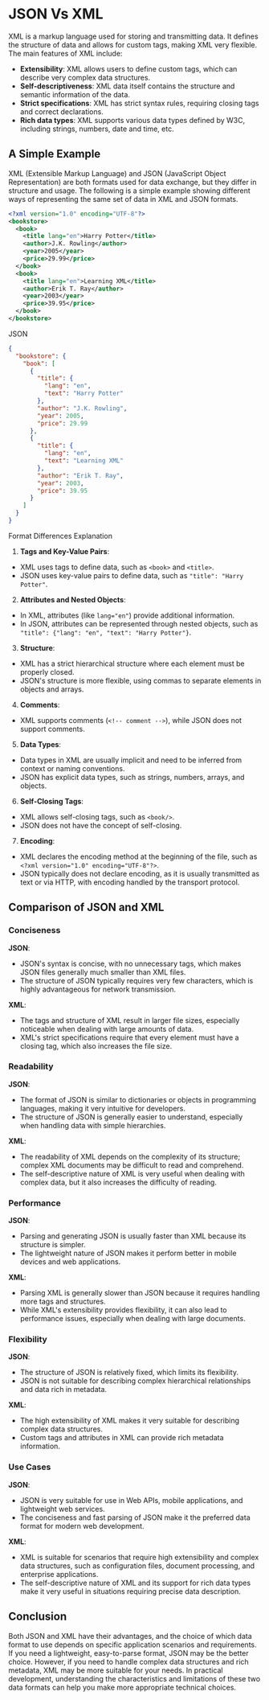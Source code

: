 # JSON Vs XML

XML is a markup language used for storing and transmitting data. It defines the structure of data and allows for custom tags, making XML very flexible. The main features of XML include:

- **Extensibility**: XML allows users to define custom tags, which can describe very complex data structures.
- **Self-descriptiveness**: XML data itself contains the structure and semantic information of the data.
- **Strict specifications**: XML has strict syntax rules, requiring closing tags and correct declarations.
- **Rich data types**: XML supports various data types defined by W3C, including strings, numbers, date and time, etc.

## A Simple Example

XML (Extensible Markup Language) and JSON (JavaScript Object Representation) are both formats used for data exchange, but they differ in structure and usage. The following is a simple example showing different ways of representing the same set of data in XML and JSON formats.


```xml
<?xml version="1.0" encoding="UTF-8"?>
<bookstore>
  <book>
    <title lang="en">Harry Potter</title>
    <author>J.K. Rowling</author>
    <year>2005</year>
    <price>29.99</price>
  </book>
  <book>
    <title lang="en">Learning XML</title>
    <author>Erik T. Ray</author>
    <year>2003</year>
    <price>39.95</price>
  </book>
</bookstore>
```

JSON

```json
{
  "bookstore": {
    "book": [
      {
        "title": {
          "lang": "en",
          "text": "Harry Potter"
        },
        "author": "J.K. Rowling",
        "year": 2005,
        "price": 29.99
      },
      {
        "title": {
          "lang": "en",
          "text": "Learning XML"
        },
        "author": "Erik T. Ray",
        "year": 2003,
        "price": 39.95
      }
    ]
  }
}
```

Format Differences Explanation

1. **Tags and Key-Value Pairs**:
- XML uses tags to define data, such as `<book>` and `<title>`.
- JSON uses key-value pairs to define data, such as `"title": "Harry Potter"`.

2. **Attributes and Nested Objects**:
- In XML, attributes (like `lang="en"`) provide additional information.
- In JSON, attributes can be represented through nested objects, such as `"title": {"lang": "en", "text": "Harry Potter"}`.

3. **Structure**:
- XML has a strict hierarchical structure where each element must be properly closed.
- JSON's structure is more flexible, using commas to separate elements in objects and arrays.

4. **Comments**:
- XML supports comments (`<!-- comment -->`), while JSON does not support comments.

5. **Data Types**:
- Data types in XML are usually implicit and need to be inferred from context or naming conventions.
- JSON has explicit data types, such as strings, numbers, arrays, and objects.

6. **Self-Closing Tags**:
- XML allows self-closing tags, such as `<book/>`.
- JSON does not have the concept of self-closing.

7. **Encoding**:
- XML declares the encoding method at the beginning of the file, such as `<?xml version="1.0" encoding="UTF-8"?>`.
- JSON typically does not declare encoding, as it is usually transmitted as text or via HTTP, with encoding handled by the transport protocol.

## Comparison of JSON and XML

### Conciseness

**JSON**:
- JSON's syntax is concise, with no unnecessary tags, which makes JSON files generally much smaller than XML files.
- The structure of JSON typically requires very few characters, which is highly advantageous for network transmission.

**XML**:
- The tags and structure of XML result in larger file sizes, especially noticeable when dealing with large amounts of data.
- XML's strict specifications require that every element must have a closing tag, which also increases the file size.

### Readability

**JSON**:
- The format of JSON is similar to dictionaries or objects in programming languages, making it very intuitive for developers.
- The structure of JSON is generally easier to understand, especially when handling data with simple hierarchies.

**XML**:
- The readability of XML depends on the complexity of its structure; complex XML documents may be difficult to read and comprehend.
- The self-descriptive nature of XML is very useful when dealing with complex data, but it also increases the difficulty of reading.

### Performance

**JSON**:
- Parsing and generating JSON is usually faster than XML because its structure is simpler.
- The lightweight nature of JSON makes it perform better in mobile devices and web applications.

**XML**:
- Parsing XML is generally slower than JSON because it requires handling more tags and structures.
- While XML's extensibility provides flexibility, it can also lead to performance issues, especially when dealing with large documents.

### Flexibility

**JSON**:
- The structure of JSON is relatively fixed, which limits its flexibility.
- JSON is not suitable for describing complex hierarchical relationships and data rich in metadata.

**XML**:
- The high extensibility of XML makes it very suitable for describing complex data structures.
- Custom tags and attributes in XML can provide rich metadata information.

### Use Cases

**JSON**:
- JSON is very suitable for use in Web APIs, mobile applications, and lightweight web services.
- The conciseness and fast parsing of JSON make it the preferred data format for modern web development.

**XML**:
- XML is suitable for scenarios that require high extensibility and complex data structures, such as configuration files, document processing, and enterprise applications.
- The self-descriptive nature of XML and its support for rich data types make it very useful in situations requiring precise data description.

## Conclusion

Both JSON and XML have their advantages, and the choice of which data format to use depends on specific application scenarios and requirements. If you need a lightweight, easy-to-parse format, JSON may be the better choice. However, if you need to handle complex data structures and rich metadata, XML may be more suitable for your needs. In practical development, understanding the characteristics and limitations of these two data formats can help you make more appropriate technical choices.